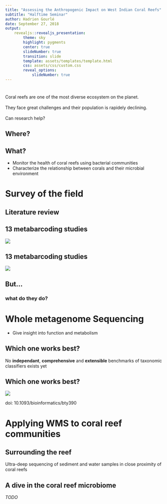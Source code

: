 ```yaml
---
title: "Assessing the Anthropogenic Impact on West Indian Coral Reefs"
subtitle: "Halftime Seminar"
author: Hadrien Gourlé
date: September 27, 2018
output:
    revealjs::revealjs_presentation:
        theme: sky
        highlight: pygments
        center: true
        slideNumber: true
        transition: slide
        template: assets/templates/template.html
        css: assets/css/custom.css
        reveal_options:
            slideNumber: true
---
```

 
# {#intro-slide data-background="assets/img/background.jpg"}

## {#intro-slide data-background="assets/img/background.jpg"}

<div id="intro-text-box">Coral reefs are one of the most diverse ecosystem on the planet.</div><br>
<div id="intro-text-box" class="fragment fade-left">They face great challenges and their population is rapidely declining.</div><br>
<div id="intro-text-box" class="fragment fade-left">Can research help?</div>

## Where? {#map data-background="assets/img/map_cropped.png"}

  

## What?

- Monitor the health of coral reefs using bacterial communities
- Characterize the relationship between corals and their microbial environment

# Survey of the field

## Literature review

## 13 metabarcoding studies
![](assets/img/phyla_bar.png)

## 13 metabarcoding studies
![](assets/img/bleached_boxplot.png)

## But...

<div class="fragment fade-in">
<h3>what do they do?</h3>
</div>

# Whole metagenome Sequencing

- Give insight into function and metabolism

## {data-background="assets/img/wordcloud.svg"}

## Which one works best?

No **independant**, **comprehensive** and **extensible** benchmarks of taxonomic classifiers exists yet

## Which one works best?

![](assets/img/iss.png)

doi: 10.1093/bioinformatics/bty390

## {data-background="assets/img/wordcloud.svg"}

# Applying WMS to coral reef communities

## Surrounding the reef

Ultra-deep sequencing of sediment and water samples in close proximity of coral reefs

## {data-background="assets/img/dive.svg"}

## A dive in the coral reef microbiome

*TODO*

